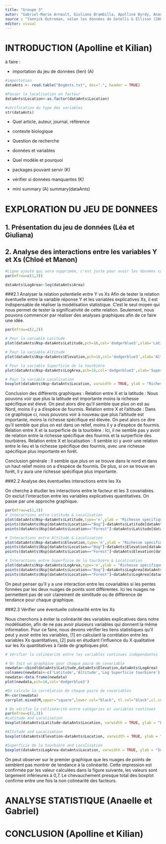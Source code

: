 ```yaml
---
title: "Groupe 3"
autor: "Gabriel-Marie Arnault, Giuliana Brambilla, Apolline Byrdy, Anaelle Hulbert, Manon Le Bihan, Kilian Prevost, Chloé Van der Swaelmen et Léa Vuille"
source : "Yannick Outreman, selon les données de Gotelli & Ellison (2002) - Biogeography at a regional scale : determinants of antspecies density in New England bogs and forests. Ecology, 83 : 1604-1609."
editor: visual
---
```


# **INTRODUCTION** (Apolline et Kilian)

à faire :

-   importation du jeu de données (lien) (A)

```r
#importation
dataAnts <- read.table("BogAnts.txt", dec=".", header = TRUE)

#Passer la localisation en facteur 
dataAnts$Location<-as.factor(dataAnts$Location)

#vérification du type des variables 
str(dataAnts)
```

-   Quel article, auteur, journal, référence

-   contexte biologique

-   Question de recherche

-   données et variables

-   Quel modèle et pourquoi

-   packages pouvant servir (K)

-   vérifier si données manquantes (K)

-   mini summary (A) summary(dataAnts)

# **EXPLORATION DU JEU DE DONNEES**

## 1. Présentation du jeu de données (Léa et Giuliana)

## 2. Analyse des interactions entre les variables Y et Xs (Chloé et Manon)

```r
#Ligne ajouté qui sera supprimée, c'est juste pour avoir les données correctes
par(mfrow=c(1,3))

dataAnts$LogArea<-log(dataAnts$Area)

```

###2.1 Analyser la relation potentielle entre Y vs Xs 
Afin de tester la relation éventuelle entre la variable réponse Y et les variables explicatives Xs, il est indispensable de réaliser la modélisation statistique. C'est le seul moyen qui nous permet de tester la significativité de cette relation. Seulement, nous pouvons commencer par réaliser des analyses graphiques afin de ce faire une idée.

```r

par(mfrow=c(2,2))

# Pour la variable Latitude
plot(dataAnts$Nsp~dataAnts$Latitude,pch=16,col='dodgerblue3',xlab='Latitude',ylab='Richesse spécifique des fourmis')

# Pour la variable Altitude
plot(dataAnts$Nsp~dataAnts$Elevation,pch=16,col='dodgerblue3',xlab='Altitude',ylab='Richesse spécifique des fourmis')

# Pour la variable Superficie de la tourbière
plot(dataAnts$Nsp~dataAnts$LogArea,pch=16,col='dodgerblue3',xlab='Superficie de la tourbière',ylab='Richesse spécifique des fourmis')

# Pour la variable Localisation
boxplot(dataAnts$Nsp~dataAnts$Location, varwidth = TRUE, ylab = "Richesse spécifique des fourmis", xlab = "Localisation", col=c('#000099','#339900'), main = "")
```

Conclusion des différents graphiques : 
Relation entre X et la latitude : Nous pouvons voir que plus la latitude est importante moins la richesse spécifique est élevé. On peut alors dire qu'il semble que plus on est au Nord, moins il y a d'espèce de fourmis.
Relation entre X et l'altitude : Dans ce graphique ci, nous pouvons voir à nouveau que plus l'altitude est importante, moins la richesse spécifique est élevée. On peut alors ce dire qu'il semble que plus on est dans un relief, moins il y a d'espèce de fourmis. 
Relation entre X et la surperficie de la tourbière : Ici, il ne semble pas y avoir de relation entre la richesse spécifique des fourmis et la surperficie des tourbières.
Relation entre X et localisation : Il semble ici y avoir une relation entre le lieu et la richesse spécifique des fourmis, avec une richesse spécifique plus importante en forêt. 

Conclusion générale : 
Il semble que plus on se trouve dans le nord et dans un haut relief moins on a d'espèce de fourmis. De plus, si on se trouve en forêt, il y aura une richesse spécifique plus importante. 

###2.2 Analyse des éventuelles interactions entre les Xs

On cherche à étudier les interactions entre le facteur et les 3 covariables. On exclut l'interaction entre les variables explicatives quantitatives. On passe par une approche graphique.

```r

par(mfrow=c(1,3))
# Interactions entre Latitude & Localisation
plot(dataAnts$Nsp~dataAnts$Latitude,type='n',ylab = "Richesse spécifique de fourmis",xlab="Latitude")
points(dataAnts$Nsp[dataAnts$Location=="Bog"]~dataAnts$Latitude[dataAnts$Location=="Bog"],pch=16,cex=2,col='#000099')
points(dataAnts$Nsp[dataAnts$Location=="Forest"]~dataAnts$Latitude[dataAnts$Location=="Forest"],pch=17,cex=2,col='#339900')

# Interactions entre Altitude & Localisation
plot(dataAnts$Nsp~dataAnts$Elevation,type='n',ylab = "Richesse spécifique de fourmis",xlab="Altitude")
points(dataAnts$Nsp[dataAnts$Location=="Bog"]~dataAnts$Elevation[dataAnts$Location=="Bog"],pch=16,cex=2,col='#000099')
points(dataAnts$Nsp[dataAnts$Location=="Forest"]~dataAnts$Elevation[dataAnts$Location=="Forest"],pch=17,cex=2,col='#339900')

# Interactions entre Superficie de la tourbière & Localisation
plot(dataAnts$Nsp~dataAnts$LogArea,type='n',ylab = "Richesse spécifique de fourmis",xlab="Superficie de la tourbière")
points(dataAnts$Nsp[dataAnts$Location=="Bog"]~dataAnts$LogArea[dataAnts$Location=="Bog"],pch=16,cex=2,col='#000099')
points(dataAnts$Nsp[dataAnts$Location=="Forest"]~dataAnts$LogArea[dataAnts$Location=="Forest"],pch=17,cex=2,col='#339900')

```

On peut penser qu'il y a une interaction entre les covariables si les pentes formées par les deux nuages de points sont différentes. Ici les nuages ne permettent pas de voir clairement de similitude ou de différence de tendance pour chaque graphique.

###2.3 Vérifier une éventuelle colinéarité entre les Xs

Nous cherchons à éviter la colinéarité des variables explicatives dans notre modélisation, afin de ne pas avoir plusieurs variables qui donnent la même information. Pour ce faire, nous devons vérifier les liens statistiques qu'il peut y avoir entre les variables, [1] en calculant la corrélation entre les variables Xs quantitatives, [2] puis en étudiant l'influence du X qualitative sur les Xs quantitatives à l'aide de graphiques plot.

```r

# Vérifier la colinéarité entre les variables continues indépendantes

# On fait un graphqiue pour chaque paire de covariable
newdata<-cbind(dataAnts$Latitude,dataAnts$Elevation,dataAnts$LogArea)
colnames(newdata)<-c('Latitude','Altitude','Log Superficie tourbière')
newdata<-data.frame(newdata)
plot(newdata,pch=16,col='dodgerblue3')

#On calcule la corrélation de chaque paire de covariables
M<-cor(newdata)
corrplot.mixed(M,upper="square",lower.col="black", tl.col="black",cl.cex = 0.8,tl.cex = 0.7,number.cex =0.8)

# On vérifie la collinéarité entre catégories et variables continues
par(mfrow=c(1,3))
#Latitude and Localisation
boxplot(dataAnts$Latitude~dataAnts$Location, varwidth = TRUE, ylab = "Latitude", xlab = "Localisation",col=c('#000099','#339900'), main = "")

#Altitude and Localisation
boxplot(dataAnts$Elevation~dataAnts$Location, varwidth = TRUE, ylab = "Altitude", xlab = "Localisation",col=c('#000099','#339900'), main = "")

#Superficie de la tourbière and Localisation
boxplot(dataAnts$LogArea~dataAnts$Location, varwidth = TRUE, ylab = "Superficie de tourbière", xlab = "Localisation",col=c('#000099','#339900'), main = "")

```

On peut observer sur le premier graphique que les nuages de points de semblent pas montrer de tendance à la colinéarité. Cette impression est confirmée par les valeur calculées dans la figure suivante, les valeurs sont largement inférieures à 0,7. Le chevauchement presque total des boxplot confirme entre une fois la non colinéarité des facteurs.

# **ANALYSE STATISTIQUE** (Anaelle et Gabriel)

# **CONCLUSION** (Apolline et Kilian)
